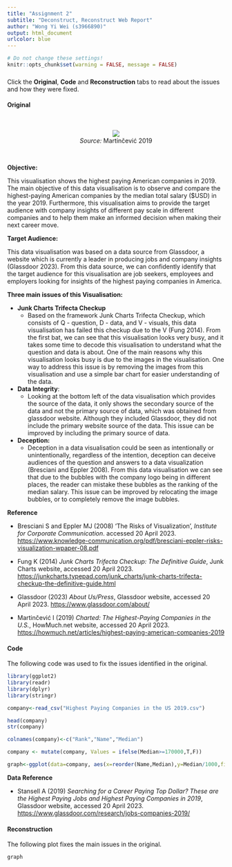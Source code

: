 ```yaml
---
title: "Assignment 2"
subtitle: "Deconstruct, Reconstruct Web Report"
author: "Wong Yi Wei (s3966890)"
output: html_document
urlcolor: blue
---
```


```r
# Do not change these settings!
knitr::opts_chunk$set(warning = FALSE, message = FALSE)
```

###  {.tabset}

Click the **Original**, **Code** and **Reconstruction** tabs to read about the issues and how they were fixed.

#### Original

<br>

<center>![](highest-paying-american-companies-2019-c62f.jpeg)</center>

<center>*Source:* Martinčević 2019</center>

<br>

**Objective:**

This visualisation shows the highest paying American companies in 2019. The main objective of this data visualisation is to observe and compare the highest-paying American companies by the median total salary (\$USD) in the year 2019. Furthermore, this visualisation aims to provide the target audience with company insights of different pay scale in different companies and to help them make an informed decision when making their next career move.

**Target Audience:**

This data visualisation was based on a data source from Glassdoor, a website which is currently a leader in producing jobs and company insights (Glassdoor 2023). From this data source, we can confidently identify that the target audience for this visualisation are job seekers, employees and employers looking for insights of the highest paying companies in America.

**Three main issues of this Visualisation:**

-   **Junk Charts Trifecta Checkup**
    -   Based on the framework Junk Charts Trifecta Checkup, which consists of Q - question, D - data, and V - visuals, this data visualisation has failed this checkup due to the V (Fung 2014). From the first bat, we can see that this visualisation looks very busy, and it takes some time to decode this visualisation to understand what the question and data is about. One of the main reasons why this visualisation looks busy is due to the images in the visualisation. One way to address this issue is by removing the images from this visualisation and use a simple bar chart for easier understanding of the data.
-   **Data Integrity**:
    -   Looking at the bottom left of the data visualisation which provides the source of the data, it only shows the secondary source of the data and not the primary source of data, which was obtained from glassdoor website. Although they included Glassdoor, they did not include the primary website source of the data. This issue can be improved by including the primary source of data.
-   **Deception:**
    -   Deception in a data visualisation could be seen as intentionally or unintentionally, regardless of the intention, deception can deceive audiences of the question and answers to a data visualization (Bresciani and Eppler 2008). From this data visualisation we can see that due to the bubbles with the company logo being in different places, the reader can mistake these bubbles as the ranking of the median salary. This issue can be improved by relocating the image bubbles, or to completely remove the image bubbles.

**Reference**

-   Bresciani S and Eppler MJ (2008) 'The Risks of Visualization', *Institute for Corporate Communication*. accessed 20 April 2023. <https://www.knowledge-communication.org/pdf/bresciani-eppler-risks-visualization-wpaper-08.pdf>

-   Fung K (2014) *Junk Charts Trifecta Checkup: The Definitive Guide*, Junk Charts website, accessed 20 April 2023. <https://junkcharts.typepad.com/junk_charts/junk-charts-trifecta-checkup-the-definitive-guide.html>

-   Glassdoor (2023) *About Us/Press*, Glassdoor website, accessed 20 April 2023. <https://www.glassdoor.com/about/>

-   Martinčević I (2019) *Charted: The Highest-Paying Companies in the U.S.*, HowMuch.net website, accessed 20 April 2023. <https://howmuch.net/articles/highest-paying-american-companies-2019>

#### Code

The following code was used to fix the issues identified in the original.

```r
library(ggplot2)
library(readr)
library(dplyr)
library(stringr)

company<-read_csv("Highest Paying Companies in the US 2019.csv")

head(company)
str(company)

colnames(company)<-c("Rank","Name","Median")

company <- mutate(company, Values = ifelse(Median>=170000,T,F))

graph<-ggplot(data=company, aes(x=reorder(Name,Median),y=Median/1000,fill=Values)) + geom_bar(stat="identity") + scale_y_continuous(limits=c(0,200),breaks=c(0,15,30,45,60,75,90,105,120,135,150,165,180)) + coord_flip() + theme_minimal() + theme(legend.position = "right", plot.title=element_text(hjust=0),plot.caption=element_text(hjust=0),axis.title.y=element_text(vjust =3),axis.title.x=element_text(vjust=0)) + scale_fill_manual(values=c("TRUE"="chocolate","FALSE"="darkseagreen4"), labels=c("<$170,000",">$170,000")) + labs(title= str_wrap("Highest Paying Companies in the U.S. by Median Total Salary (2019)",60),x="Company Name",y="Median Total Salary in USD ('000)",caption="Source: https://www.glassdoor.com/research/jobs-companies-2019/") + geom_text(size=2.5,aes(label=round(Median/1000,digits=0),vjust=0.25,hjust=-0.1))
```

**Data Reference**

-   Stansell A (2019) *Searching for a Career Paying Top Dollar? These are the Highest Paying Jobs and Highest Paying Companies in 2019*, Glassdoor website, accessed 20 April 2023. <https://www.glassdoor.com/research/jobs-companies-2019/>

#### Reconstruction

The following plot fixes the main issues in the original.

```r
graph
```
